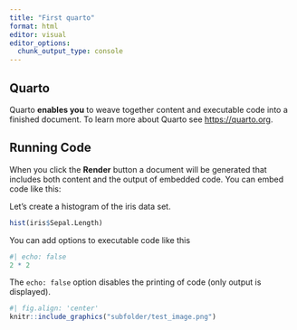 ```yaml
---
title: "First quarto"
format: html
editor: visual
editor_options: 
  chunk_output_type: console
---
```


## Quarto

Quarto **enables you** to weave together content and executable code into a finished document. To learn more about Quarto see <https://quarto.org>.

## Running Code

When you click the **Render** button a document will be generated that includes both content and the output of embedded code. You can embed code like this:

Let's create a histogram of the iris data set.

```r
hist(iris$Sepal.Length)
```

You can add options to executable code like this

```r
#| echo: false
2 * 2
```

The `echo: false` option disables the printing of code (only output is displayed).

```r
#| fig.align: 'center'
knitr::include_graphics("subfolder/test_image.png")
```

